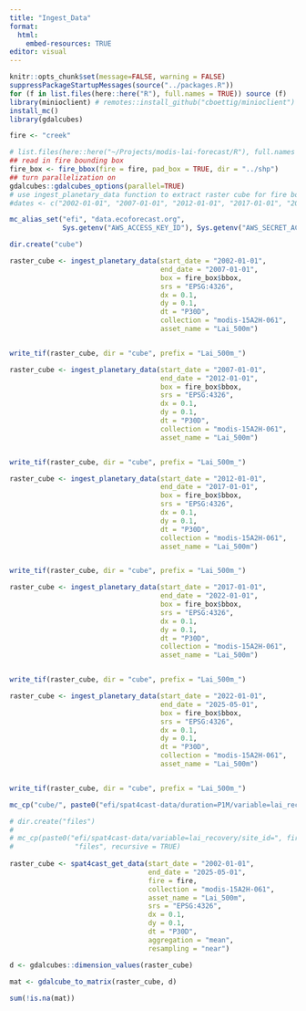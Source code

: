 ```yaml
---
title: "Ingest_Data"
format:
  html:
    embed-resources: TRUE
editor: visual
---
```


```r
knitr::opts_chunk$set(message=FALSE, warning = FALSE)
suppressPackageStartupMessages(source("../packages.R"))
for (f in list.files(here::here("R"), full.names = TRUE)) source (f)
library(minioclient) # remotes::install_github("cboettig/minioclient")
install_mc()
library(gdalcubes)
```

```r
  
fire <- "creek"

# list.files(here::here("~/Projects/modis-lai-forecast/R"), full.names = TRUE)
## read in fire bounding box
fire_box <- fire_bbox(fire = fire, pad_box = TRUE, dir = "../shp")
## turn parallelization on
gdalcubes::gdalcubes_options(parallel=TRUE)
# use ingest_planetary_data function to extract raster cube for fire bounding box between Jan 1 2002 and Mar 1 2023. Loop through 5 year increments to avoid ingest_planetary_data timing out.
#dates <- c("2002-01-01", "2007-01-01", "2012-01-01", "2017-01-01", "2022-01-01", "2025-03-01")

mc_alias_set("efi", "data.ecoforecast.org",
             Sys.getenv("AWS_ACCESS_KEY_ID"), Sys.getenv("AWS_SECRET_ACCESS_KEY"))

dir.create("cube")

raster_cube <- ingest_planetary_data(start_date = "2002-01-01",
                                     end_date = "2007-01-01",
                                     box = fire_box$bbox,
                                     srs = "EPSG:4326",
                                     dx = 0.1,
                                     dy = 0.1,
                                     dt = "P30D",
                                     collection = "modis-15A2H-061",
                                     asset_name = "Lai_500m")


write_tif(raster_cube, dir = "cube", prefix = "Lai_500m_")

raster_cube <- ingest_planetary_data(start_date = "2007-01-01",
                                     end_date = "2012-01-01",
                                     box = fire_box$bbox,
                                     srs = "EPSG:4326",
                                     dx = 0.1,
                                     dy = 0.1,
                                     dt = "P30D",
                                     collection = "modis-15A2H-061",
                                     asset_name = "Lai_500m")


write_tif(raster_cube, dir = "cube", prefix = "Lai_500m_")

raster_cube <- ingest_planetary_data(start_date = "2012-01-01",
                                     end_date = "2017-01-01",
                                     box = fire_box$bbox,
                                     srs = "EPSG:4326",
                                     dx = 0.1,
                                     dy = 0.1,
                                     dt = "P30D",
                                     collection = "modis-15A2H-061",
                                     asset_name = "Lai_500m")


write_tif(raster_cube, dir = "cube", prefix = "Lai_500m_")

raster_cube <- ingest_planetary_data(start_date = "2017-01-01",
                                     end_date = "2022-01-01",
                                     box = fire_box$bbox,
                                     srs = "EPSG:4326",
                                     dx = 0.1,
                                     dy = 0.1,
                                     dt = "P30D",
                                     collection = "modis-15A2H-061",
                                     asset_name = "Lai_500m")


write_tif(raster_cube, dir = "cube", prefix = "Lai_500m_")

raster_cube <- ingest_planetary_data(start_date = "2022-01-01",
                                     end_date = "2025-05-01",
                                     box = fire_box$bbox,
                                     srs = "EPSG:4326",
                                     dx = 0.1,
                                     dy = 0.1,
                                     dt = "P30D",
                                     collection = "modis-15A2H-061",
                                     asset_name = "Lai_500m")


write_tif(raster_cube, dir = "cube", prefix = "Lai_500m_")

mc_cp("cube/", paste0("efi/spat4cast-data/duration=P1M/variable=lai_recovery/site_id=", fire,"/"), recursive = TRUE)

# dir.create("files")
#  
# mc_cp(paste0("efi/spat4cast-data/variable=lai_recovery/site_id=", fire,"/"),
#               "files", recursive = TRUE)
 
raster_cube <- spat4cast_get_data(start_date = "2002-01-01",
                                  end_date = "2025-05-01",
                                  fire = fire,
                                  collection = "modis-15A2H-061",
                                  asset_name = "Lai_500m",
                                  srs = "EPSG:4326",
                                  dx = 0.1, 
                                  dy = 0.1, 
                                  dt = "P30D",
                                  aggregation = "mean",
                                  resampling = "near")

d <- gdalcubes::dimension_values(raster_cube)
 
mat <- gdalcube_to_matrix(raster_cube, d)

sum(!is.na(mat))

```
